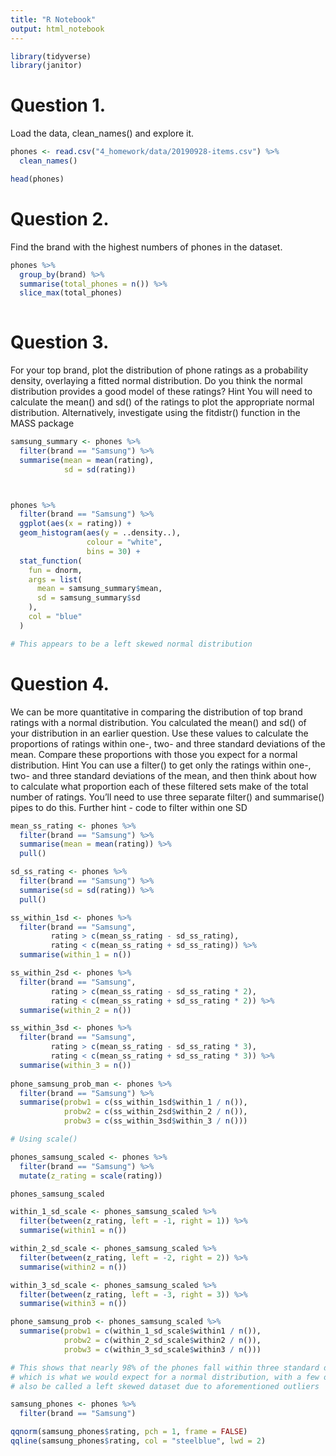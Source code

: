 ```yaml
---
title: "R Notebook"
output: html_notebook
---
```


```r
library(tidyverse)
library(janitor)
```


# Question 1.
Load the data, clean_names() and explore it.

```r

phones <- read.csv("4_homework/data/20190928-items.csv") %>% 
  clean_names()

head(phones)

```


# Question 2.
Find the brand with the highest numbers of phones in the dataset.

```r

phones %>% 
  group_by(brand) %>% 
  summarise(total_phones = n()) %>% 
  slice_max(total_phones)
  
```


# Question 3.
For your top brand, plot the distribution of phone ratings as a probability density, overlaying a fitted normal distribution. Do you think the normal distribution provides a good model of these ratings?
Hint
You will need to calculate the mean() and sd() of the ratings to plot the appropriate normal distribution. Alternatively, investigate using the fitdistr() function in the MASS package

```r
samsung_summary <- phones %>% 
  filter(brand == "Samsung") %>% 
  summarise(mean = mean(rating),
            sd = sd(rating)) 



phones %>% 
  filter(brand == "Samsung") %>% 
  ggplot(aes(x = rating)) +
  geom_histogram(aes(y = ..density..), 
                 colour = "white",
                 bins = 30) +
  stat_function(
    fun = dnorm,
    args = list(
      mean = samsung_summary$mean,
      sd = samsung_summary$sd
    ),
    col = "blue"
  )

# This appears to be a left skewed normal distribution 
```


# Question 4.
We can be more quantitative in comparing the distribution of top brand ratings with a normal distribution. You calculated the mean() and sd() of your distribution in an earlier question. Use these values to calculate the proportions of ratings within one-, two- and three standard deviations of the mean. Compare these proportions with those you expect for a normal distribution.
Hint
You can use a filter() to get only the ratings within one-, two- and three standard deviations of the mean, and then think about how to calculate what proportion each of these filtered sets make of the total number of ratings. You’ll need to use three separate filter() and summarise() pipes to do this.
Further hint - code to filter within one SD 

```r

mean_ss_rating <- phones %>% 
  filter(brand == "Samsung") %>% 
  summarise(mean = mean(rating)) %>% 
  pull()

sd_ss_rating <- phones %>% 
  filter(brand == "Samsung") %>% 
  summarise(sd = sd(rating)) %>% 
  pull()

ss_within_1sd <- phones %>% 
  filter(brand == "Samsung",
         rating > c(mean_ss_rating - sd_ss_rating),
         rating < c(mean_ss_rating + sd_ss_rating)) %>% 
  summarise(within_1 = n())

ss_within_2sd <- phones %>% 
  filter(brand == "Samsung",
         rating > c(mean_ss_rating - sd_ss_rating * 2),
         rating < c(mean_ss_rating + sd_ss_rating * 2)) %>% 
  summarise(within_2 = n())

ss_within_3sd <- phones %>% 
  filter(brand == "Samsung",
         rating > c(mean_ss_rating - sd_ss_rating * 3),
         rating < c(mean_ss_rating + sd_ss_rating * 3)) %>% 
  summarise(within_3 = n())
         
phone_samsung_prob_man <- phones %>%
  filter(brand == "Samsung") %>% 
  summarise(probw1 = c(ss_within_1sd$within_1 / n()),
            probw2 = c(ss_within_2sd$within_2 / n()),
            probw3 = c(ss_within_3sd$within_3 / n())) 

# Using scale()

phones_samsung_scaled <- phones %>%
  filter(brand == "Samsung") %>%
  mutate(z_rating = scale(rating))

phones_samsung_scaled

within_1_sd_scale <- phones_samsung_scaled %>%
  filter(between(z_rating, left = -1, right = 1)) %>% 
  summarise(within1 = n())

within_2_sd_scale <- phones_samsung_scaled %>%
  filter(between(z_rating, left = -2, right = 2)) %>% 
  summarise(within2 = n())

within_3_sd_scale <- phones_samsung_scaled %>%
  filter(between(z_rating, left = -3, right = 3)) %>% 
  summarise(within3 = n())

phone_samsung_prob <- phones_samsung_scaled %>%
  summarise(probw1 = c(within_1_sd_scale$within1 / n()),
            probw2 = c(within_2_sd_scale$within2 / n()),
            probw3 = c(within_3_sd_scale$within3 / n())) 

# This shows that nearly 98% of the phones fall within three standard deviations,
# which is what we would expect for a normal distribution, with a few outliers.Could
# also be called a left skewed dataset due to aforementioned outliers

```

```r
samsung_phones <- phones %>% 
  filter(brand == "Samsung")

qqnorm(samsung_phones$rating, pch = 1, frame = FALSE)
qqline(samsung_phones$rating, col = "steelblue", lwd = 2)


```

